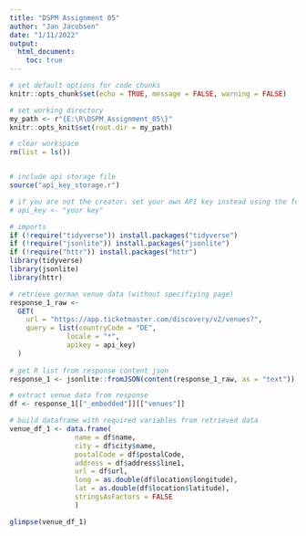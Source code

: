 ```yaml
---
title: "DSPM Assignment 05"
author: "Jan Jacobsen"
date: "1/11/2022"
output: 
  html_document:
    toc: true
---
```



```r
# set default options for code chunks
knitr::opts_chunk$set(echo = TRUE, message = FALSE, warning = FALSE)

# set working directory
my_path <- r"{E:\R\DSPM_Assignment_05\}"
knitr::opts_knit$set(root.dir = my_path)

# clear workspace
rm(list = ls())


# include api storage file 
source("api_key_storage.r") 

# if you are not the creator: set your own API key instead using the following line
# api_key <- "your key"
```


```r
# imports
if (!require("tidyverse")) install.packages("tidyverse")
if (!require("jsonlite")) install.packages("jsonlite")
if (!require("httr")) install.packages("httr")
library(tidyverse)
library(jsonlite)
library(httr)
```



```r
# retrieve german venue data (without specifiying page)
response_1_raw <- 
  GET(
    url = "https://app.ticketmaster.com/discovery/v2/venues?",
    query = list(countryCode = "DE",
              locale = "*",
              apikey = api_key)
  )
       
# get R list from response content json
response_1 <- jsonlite::fromJSON(content(response_1_raw, as = "text"))

# extract venue data from response
df <- response_1[["_embedded"]][["venues"]]

# build dataframe with required variables from retrieved data
venue_df_1 <- data.frame(
                name = df$name,
                city = df$city$name, 
                postalCode = df$postalCode,
                address = df$address$line1,
                url = df$url,
                long = as.double(df$location$longitude),
                lat = as.double(df$location$latitude),
                stringsAsFactors = FALSE
                )

glimpse(venue_df_1)
```

